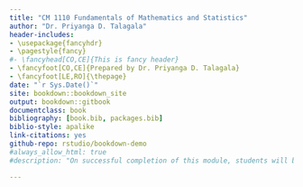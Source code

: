 ```yaml
--- 
title: "CM 1110 Fundamentals of Mathematics and Statistics"
author: "Dr. Priyanga D. Talagala"
header-includes:
- \usepackage{fancyhdr}
- \pagestyle{fancy}
#- \fancyhead[CO,CE]{This is fancy header}
- \fancyfoot[CO,CE]{Prepared by Dr. Priyanga D. Talagala}
- \fancyfoot[LE,RO]{\thepage}
date: "`r Sys.Date()`"
site: bookdown::bookdown_site
output: bookdown::gitbook
documentclass: book
bibliography: [book.bib, packages.bib]
biblio-style: apalike
link-citations: yes
github-repo: rstudio/bookdown-demo
#always_allow_html: true
#description: "On successful completion of this module, students will be able to apply fundamental concepts in Mathematics and Statistics for real world problem solving."

---
```

